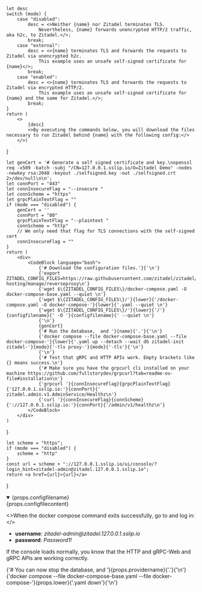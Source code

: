 
    let desc
    switch (mode) {
        case "disabled":
            desc = <>Neither {name} nor Zitadel terminates TLS.
                Nevertheless, {name} forwards unencrypted HTTP/2 traffic, aka h2c, to Zitadel.</>;
            break;
        case "external":
            desc = <>{name} terminates TLS and forwards the requests to Zitadel via unencrypted h2c.
                This example uses an unsafe self-signed certificate for {name}</>;
            break;
        case "enabled":
            desc = <>{name} terminates TLS and forwards the requests to Zitadel via encrypted HTTP/2.
                This example uses an unsafe self-signed certificate for {name} and the same for Zitadel.</>;
            break;
    }
    return (
        <>
            {desc}
            <>By executing the commands below, you will download the files necessary to run Zitadel behind {name} with the following config:</>
        </>)
}

    let genCert = '# Generate a self signed certificate and key.\nopenssl req -x509 -batch -subj "/CN=127.0.0.1.sslip.io/O=Zitadel Demo" -nodes -newkey rsa:2048 -keyout ./selfsigned.key -out ./selfsigned.crt 2>/dev/null\n\n';
    let connPort = "443"
    let connInsecureFlag = "--insecure "
    let connScheme = "https"
    let grpcPlainTextFlag = ""
    if (mode === "disabled") {
        genCert = ''
        connPort = "80"
        grpcPlainTextFlag = "--plaintext "
        connScheme = "http"
        // We only need that flag for TLS connections with the self-signed cert
        connInsecureFlag = ""
    }
    return (
        <div>
            <CodeBlock language="bash">
                {'# Download the configuration files.'}{'\n'}
                {'export ZITADEL_CONFIG_FILES=https://raw.githubusercontent.com/zitadel/zitadel/main/docs/docs/self-hosting/manage/reverseproxy\n'}
                {'wget $\{ZITADEL_CONFIG_FILES\}/docker-compose.yaml -O docker-compose-base.yaml --quiet \n'}
                {'wget $\{ZITADEL_CONFIG_FILES\}/'}{lower}{'/docker-compose.yaml -O docker-compose-'}{lower}{'.yaml --quiet \n'}
                {'wget $\{ZITADEL_CONFIG_FILES\}/'}{lower}{'/'}{configfilename}{' -O '}{configfilename}{' --quiet \n'}
                {'\n'}
                {genCert}
                {'# Run the database,  and '}{name}{'.'}{'\n'}
                {'docker compose --file docker-compose-base.yaml --file docker-compose-'}{lower}{'.yaml up --detach --wait db zitadel-init zitadel-'}{mode}{'-tls proxy-'}{mode}{'-tls'}{'\n'}
                {'\n'}
                {'# Test that gRPC and HTTP APIs work. Empty brackets like {} means success.\n'}
                {'# Make sure you have the grpcurl cli installed on your machine https://github.com/fullstorydev/grpcurl?tab=readme-ov-file#installation\n'}
                {'grpcurl '}{connInsecureFlag}{grpcPlainTextFlag}{'127.0.0.1.sslip.io:'}{connPort}{' zitadel.admin.v1.AdminService/Healthz\n'}
                {'curl '}{connInsecureFlag}{connScheme}{'://127.0.0.1.sslip.io:'}{connPort}{'/admin/v1/healthz\n'}
            </CodeBlock>
        </div>
    )
}

    let scheme = "https";
    if (mode === "disabled") {
        scheme = "http"
    }
    const url = scheme + "://127.0.0.1.sslip.io/ui/console/?login_hint=zitadel-admin@zitadel.127.0.0.1.sslip.io";
    return <a href={url}>{url}</a>
}

<Description mode={props.mode} name={props.providername} link={props.link}/>

<details open>
    <summary>{props.configfilename}</summary>
    <CodeBlock>{props.configfilecontent}</CodeBlock>
</details>

<Commands mode={props.mode} name={props.providername} lower={props.lower} configfilename={props.configfilename}/>

<>When the docker compose command exits successfully, go to <LoginURL mode={props.mode}/> and log in:</>

- **username**: *zitadel-admin@<span></span>zitadel.127.0.0.1.sslip.io*
- **password**: *Password1!*

If the console loads normally, you know that the HTTP and gRPC-Web and gRPC APIs are working correctly.

<CodeBlock language="bash">
    {'# You can now stop the database,  and '}{props.providername}{'.'}{'\n'}
    {'docker compose --file docker-compose-base.yaml --file docker-compose-'}{props.lower}{'.yaml down'}{'\n'}
</CodeBlock>
